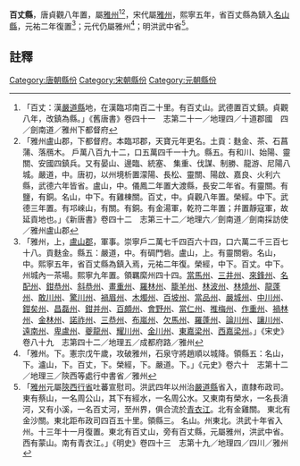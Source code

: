 '''百丈縣'''，唐貞觀八年置，屬[[雅州|雅州]]<ref>「百丈：漢[[嚴道縣|嚴道縣]]地，在漢臨邛南百二十里。有百丈山。武德置百丈鎮。貞觀八年，改鎮為縣。」《舊唐書》卷四十一　志第二十一／地理四／十道郡國　四／劍南道／雅州下都督府</ref><ref>「雅州盧山郡，下都督府。本臨邛郡，天寶元年更名。土貢：麩金、茶、石菖蒲、落鴈木。 戶萬八百九十二，口五萬四千一十九。縣五。有和川、始陽、靈關、安國四鎮兵。又有晏山、邊臨、統塞、 集重、伐謀、制勝、龍游、尼陽八城。嚴道，中。唐初，以州境析置濛陽、長松、靈關、陽啟、嘉良、火利六縣，武德六年皆省。盧山，中。儀鳳二年置大渡縣，長安二年省。有靈關。有鹽，有銅。名山，中下。有雞棟關。百丈，中。貞觀八年置。榮經。中下。武德三年置。有邛崍山，有關。有銅。有金湯軍，乾符二年置；幷置靜寇軍，故延貢地也。」《新唐書》卷四十二　志第三十二／地理六／劍南道／劍南採訪使／雅州盧山郡</ref>，宋代屬[[雅州|雅州]]，熙寧五年，省百丈縣為鎮入[[名山縣|名山縣]]，元祐二年復置<ref>「雅州，上，[[盧山郡|盧山郡]]，軍事。崇寧戶二萬七千四百六十四，口六萬二千三百七十八。貢麩金。縣五：嚴道，中。有碉門砦。盧山，上。有靈關砦。名山，中。熙寧五年，省百丈縣為鎮入焉，元祐二年復。榮經，中下。百丈。中下。州城內一茶場。熙寧九年置。領羈縻州四十四。[[當馬州|當馬州]]、[[三井州|三井州]]、[[來鋒州|來鋒州]]、[[名配州|名配州]]、[[鉗恭州|鉗恭州]]、[[斜恭州|斜恭州]]、[[畫重州|畫重州]]、[[羅林州|羅林州]]、[[籠羊州|籠羊州]]、[[林波州|林波州]]、[[林燒州|林燒州]]、[[龍蓬州|龍蓬州]]、[[敢川州|敢川州]]、[[驚川州|驚川州]]、[[禍眉州|禍眉州]]、[[木燭州|木燭州]]、[[百坡州|百坡州]]、[[當品州|當品州]]、[[嚴城州|嚴城州]]、[[中川州|中川州]]、[[鉗矣州|鉗矣州]]、[[昌磊州|昌磊州]]、[[鉗并州|鉗并州]]、[[百頗州|百頗州]]、[[會野州|會野州]]、[[當仁州|當仁州]]、[[推梅州|推梅州]]、[[作重州|作重州]]、[[禍林州|禍林州]]、[[金林州|金林州]]、[[諾祚州|諾祚州]]、[[三恭州|三恭州]]、[[布嵐州|布嵐州]]、[[欠馬州|欠馬州]]、[[羅蓬州|羅蓬州]]、[[論川州|論川州]]、[[讓川州|讓川州]]、[[遠南州|遠南州]]、[[卑盧州|卑盧州]]、[[夔龍州|夔龍州]]、[[耀川州|耀川州]]、[[金川州|金川州]]、[[東嘉梁州|東嘉梁州]]、[[西嘉梁州|西嘉梁州]]。」《宋史》卷八十九　志第四十二／地理五／成都府路／雅州</ref>；元代仍屬雅州<ref>「雅州。下。憲宗戊午歲，攻破雅州，石泉守將趙順以城降。領縣五：名山，下。瀘山，下。百丈，下。榮經，下。嚴道。下。」《元史》卷六十　志第十二／地理三／陝西等處行中書省／雅州</ref>；明洪武中省<ref>「[[雅州|雅州]]元屬[[陝西行省|陝西行省]]吐蕃宣慰司。洪武四年以州治[[嚴道縣|嚴道縣]]省入，直隸布政司。東有蔡山，一名周公山，其下有經水，一名周公水。又東南有榮水，一名長濆河，又有小溪，一名百丈河，至州界，俱合流於[[青衣江|青衣江]]。北有金雞關。 東北有金沙關。東北距布政司四百五十里。領縣三。 名山。州東北。洪武十年省入州。十三年十一月復置。東北有百丈山，旁有百丈縣，元屬雅州，洪武中省。西有蒙山。南有青衣江。」《明史》卷四十三　志第十九／地理四／四川／雅州</ref>。

==註釋==
{{reflist}}
[[Category:唐朝縣份|Category:唐朝縣份]]
[[Category:宋朝縣份|Category:宋朝縣份]]
[[Category:元朝縣份|Category:元朝縣份]]